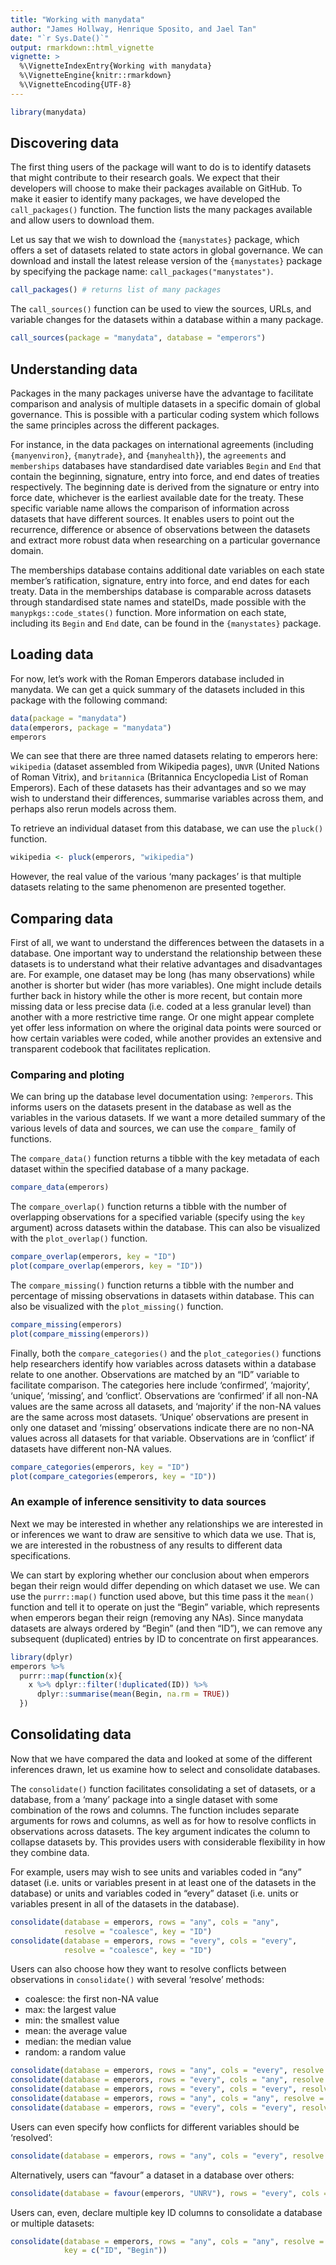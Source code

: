 ```yaml
---
title: "Working with manydata"
author: "James Hollway, Henrique Sposito, and Jael Tan"
date: "`r Sys.Date()`"
output: rmarkdown::html_vignette
vignette: >
  %\VignetteIndexEntry{Working with manydata}
  %\VignetteEngine{knitr::rmarkdown}
  %\VignetteEncoding{UTF-8}
---
```


```r
library(manydata)
```

## Discovering data

The first thing users of the package will want to do is to identify
datasets that might contribute to their research goals. 
We expect that their developers will choose
to make their packages available on GitHub.
To make it easier to identify many packages,
we have developed the `call_packages()` function.
The function lists the many packages available and allow users to download them.

Let us say that we wish to download the `{manystates}` package,
which offers a set of datasets related to state actors in global governance. 
We can download and install the latest release version of
the `{manystates}` package by specifying the package name: `call_packages("manystates")`.

```r
call_packages() # returns list of many packages
```

The `call_sources()` function can be used to view the sources, URLs,
and variable changes for the datasets within a database within a many package.

```r
call_sources(package = "manydata", database = "emperors")
```

## Understanding data

Packages in the many packages universe have the advantage to facilitate comparison 
and analysis of multiple datasets in a specific domain of global governance. 
This is possible with a particular coding system which follows the same 
principles across the different packages.

For instance, in the data packages on international agreements
(including `{manyenviron}`, `{manytrade}`, and `{manyhealth}`),
the `agreements` and `memberships` databases have standardised date variables
`Begin` and `End` that contain the beginning,
signature, entry into force, and end dates of treaties respectively.
The beginning date is derived from the signature or entry into force date,
whichever is the earliest available date for the treaty.
These specific variable name allows the comparison of information across 
datasets that have different sources.
It enables users to point out the recurrence, 
difference or absence of observations between the datasets and
extract more robust data when researching on a particular governance domain. 

The memberships database contains additional date variables on each state member's ratification,
signature, entry into force, and end dates for each treaty.
Data in the memberships database is comparable across datasets through standardised state names and stateIDs,
made possible with the `manypkgs::code_states()` function.
More information on each state, including its `Begin` and `End` date,
can be found in the `{manystates}` package.

## Loading data

For now, let's work with the Roman Emperors database included in manydata. 
We can get a quick summary of the datasets included in this
package with the following command:

```r
data(package = "manydata")
data(emperors, package = "manydata")
emperors
```

We can see that there are three named datasets relating to emperors here:
`wikipedia` (dataset assembled from Wikipedia pages), `UNVR` (United Nations of Roman Vitrix),
and `britannica` (Britannica Encyclopedia List of Roman Emperors).
Each of these datasets has their advantages and so we may wish
to understand their differences,
summarise variables across them, and perhaps also rerun models across them.

To retrieve an individual dataset from this database,
we can use the `pluck()` function.

```r
wikipedia <- pluck(emperors, "wikipedia")
```

However, the real value of the various 'many packages' is that multiple datasets
relating to the same phenomenon are presented together.

## Comparing data

First of all, we want to understand the differences between the datasets in a database.
One important way to understand the relationship between these datasets is 
to understand what their relative advantages and disadvantages are.
For example, one dataset may be long (has many observations) 
while another is shorter but wider (has more variables).
One might include details further back in history while the other is more recent,
but contain more missing data or less precise data (i.e. coded at a less granular level)
than another with a more restrictive time range. 
Or one might appear complete yet offer less information on where the original
data points were sourced or how certain variables were coded,
while another provides an extensive and transparent codebook
that facilitates replication.

### Comparing and ploting

We can bring up the database level documentation using: `?emperors`.
This informs users on the datasets present in the database
as well as the variables in the various datasets. 
If we want a more detailed summary of the various levels of data 
and sources, we can use the `compare_` family of functions.

The `compare_data()` function returns a tibble with the key metadata 
of each dataset within the specified database of a many package.

```r
compare_data(emperors)
```

The `compare_overlap()` function returns a tibble with the number of overlapping observations for a specified variable (specify using the `key` argument) across datasets within the database.
This can also be visualized with the `plot_overlap()` function.

```r
compare_overlap(emperors, key = "ID")
plot(compare_overlap(emperors, key = "ID"))
```

The `compare_missing()` function returns a tibble with the number and percentage of missing observations in datasets within database.
This can also be visualized with the `plot_missing()` function.

```r
compare_missing(emperors)
plot(compare_missing(emperors))
```

Finally, both the `compare_categories()` and the `plot_categories()` functions help researchers identify how variables across datasets within a database relate to one another.
Observations are matched by an "ID" variable to facilitate comparison.
The categories here include 'confirmed', 'majority', 'unique', 'missing', and 'conflict'.
Observations are 'confirmed' if all non-NA values are the same across all datasets,
and 'majority' if the non-NA values are the same across most datasets.
'Unique' observations are present in only one dataset and
'missing' observations indicate there are no non-NA values across all datasets for that variable.
Observations are in 'conflict' if datasets have different non-NA values.


```r
compare_categories(emperors, key = "ID")
plot(compare_categories(emperors, key = "ID"))
```

### An example of inference sensitivity to data sources

Next we may be interested in whether any relationships we are interested in
or inferences we want to draw are sensitive to which data we use.
That is, we are interested in the robustness of any results to different data specifications.

We can start by exploring whether our conclusion about when emperors began their reign
would differ depending on which dataset we use.
We can use the `purrr::map()` function used above, but this time pass it the `mean()` function
and tell it to operate on just the "Begin" variable, which represents 
when emperors began their reign (removing any NAs).
Since manydata datasets are always ordered by "Begin" (and then "ID"),
we can remove any subsequent (duplicated) entries by ID to concentrate on first appearances.

```r
library(dplyr)
emperors %>% 
  purrr::map(function(x){
    x %>% dplyr::filter(!duplicated(ID)) %>%
      dplyr::summarise(mean(Begin, na.rm = TRUE))
  })
```

## Consolidating data

Now that we have compared the data and looked at some of the different inferences drawn,
let us examine how to select and consolidate databases.

The `consolidate()` function facilitates consolidating a set of datasets, or a database,
from a 'many' package into a single dataset with some combination of the rows and columns.
The function includes separate arguments for rows and columns,
as well as for how to resolve conflicts in observations across datasets.
The key argument indicates the column to collapse datasets by.
This provides users with considerable flexibility in how they combine data.

For example, users may wish to see units and variables coded in "any" dataset
(i.e. units or variables present in at least one of the datasets in the 
database) or units and variables coded in "every" dataset (i.e. units or
variables present in all of the datasets in the database).

```r
consolidate(database = emperors, rows = "any", cols = "any",
            resolve = "coalesce", key = "ID")
consolidate(database = emperors, rows = "every", cols = "every",
            resolve = "coalesce", key = "ID")
```

Users can also choose how they want to resolve conflicts between observations in
`consolidate()` with several 'resolve' methods:

* coalesce: the first non-NA value 
* max: the largest value
* min: the smallest value
* mean: the average value
* median: the median value
* random: a random value

```r
consolidate(database = emperors, rows = "any", cols = "every", resolve = "max", key = "ID")
consolidate(database = emperors, rows = "every", cols = "any", resolve = "min", key = "ID")
consolidate(database = emperors, rows = "every", cols = "every", resolve = "mean", key = "ID")
consolidate(database = emperors, rows = "any", cols = "any", resolve = "median", key = "ID")
consolidate(database = emperors, rows = "every", cols = "every", resolve = "random", key = "ID")
```

Users can even specify how conflicts for different variables should be 'resolved':

```r
consolidate(database = emperors, rows = "any", cols = "every", resolve = c(Begin = "min", End = "max"), key = "ID")
```

Alternatively, users can "favour" a dataset in a database over others:

```r
consolidate(database = favour(emperors, "UNRV"), rows = "every", cols = "any", resolve = "coalesce", key = "ID")
```

Users can, even, declare multiple key ID columns to consolidate a database or multiple datasets:

```r
consolidate(database = emperors, rows = "any", cols = "any", resolve = c(Death = "max", Cause = "coalesce"),
            key = c("ID", "Begin"))
```
